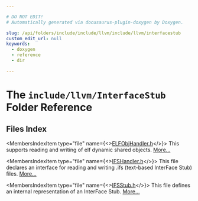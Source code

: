 ```yaml
---

# DO NOT EDIT!
# Automatically generated via docusaurus-plugin-doxygen by Doxygen.

slug: /api/folders/include/include/llvm/include/llvm/interfacestub
custom_edit_url: null
keywords:
  - doxygen
  - reference
  - dir

---
```





# The `include/llvm/InterfaceStub` Folder Reference

<DoxygenPage pluginConfig={pluginConfig}>



## Files Index

<MembersIndex>

<MembersIndexItem
  type="file"
  name={<><a href="/docs/api/files/include/include/llvm/include/llvm/interfacestub/elfobjhandler-h">ELFObjHandler.h</a></>}>
This supports reading and writing of elf dynamic shared objects. <a href="/docs/api/files/include/include/llvm/include/llvm/interfacestub/elfobjhandler-h/#details">More...</a>
</MembersIndexItem>

<MembersIndexItem
  type="file"
  name={<><a href="/docs/api/files/include/include/llvm/include/llvm/interfacestub/ifshandler-h">IFSHandler.h</a></>}>
This file declares an interface for reading and writing .ifs (text-based InterFace Stub) files. <a href="/docs/api/files/include/include/llvm/include/llvm/interfacestub/ifshandler-h/#details">More...</a>
</MembersIndexItem>

<MembersIndexItem
  type="file"
  name={<><a href="/docs/api/files/include/include/llvm/include/llvm/interfacestub/ifsstub-h">IFSStub.h</a></>}>
This file defines an internal representation of an InterFace Stub. <a href="/docs/api/files/include/include/llvm/include/llvm/interfacestub/ifsstub-h/#details">More...</a>
</MembersIndexItem>

</MembersIndex>


</DoxygenPage>
